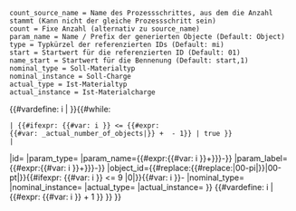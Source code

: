 <noinclude><pre>
count_source_name = Name des Prozessschrittes, aus dem die Anzahl stammt (Kann nicht der gleiche Prozessschritt sein)
count = Fixe Anzahl (alternativ zu source_name)
param_name = Name / Prefix der generierten Objecte (Default: Object)
type = Typkürzel der referenzierten IDs (Default: mi)
start = Startwert für die referenzierten ID (Default: 01)
name_start = Startwert für die Bennenung (Default: start,1)
nominal_type = Soll-Materialtyp
nominal_instance = Soll-Charge
actual_type = Ist-Materialtyp
actual_instance = Ist-Materialcharge
</pre>
</noinclude>
<includeonly>{{#vardefine: i | {{{start|1}}} }}{{#while:
 | {{#ifexpr: {{#var: i }} <= {{#expr:{{#var: {{{count_source_name|}}}_actual_number_of_objects|{{{count}}}}} + {{{start|1}}} - 1}} | true }}
 | <!-- Shared with other param arrays
-->{{OslTemplate:LabProcess/Parameter/MultiObject/Config
|index={{#var: i }}
|id={{{id|}}}
|param_type={{{param_type|}}}
|param_name={{{param_name|Object}}}{{#expr:{{#var: i }}+{{{name_start|{{{start|1}}}}}}-{{{start|1}}}}}
|param_label={{{label_name|Object}}} {{#expr:{{#var: i }}+{{{name_start|{{{start|1}}}}}}-{{{start|1}}}}}
|object_id={{#replace:{{#replace:{{PAGENAME}}|00-pi|}}|00-pt|}}{{#ifexpr: {{#var: i }} <= 9 |0|}}{{#var: i }}-{{{object_id_postfix|mi}}}<!-- 
individual section (shared with files) -->
|nominal_type={{{nominal_type|}}}
|nominal_instance={{{nominal_instance|}}}
|actual_type={{{actual_type|}}}
|actual_instance={{{actual_instance|}}}
}}<!--
-->{{#vardefine: i | {{#expr: {{#var: i }} + 1 }} }}
}}</includeonly>